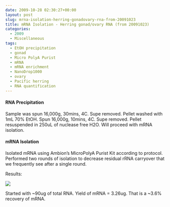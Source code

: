 ```yaml
---
date: 2009-10-28 02:30:27+00:00
layout: post
slug: mrna-isolation-herring-gonadovary-rna-from-20091023
title: mRNA Isolation - Herring gonad/ovary RNA (from 20091023)
categories:
  - 2009
  - Miscellaneous
tags:
  - EtOH precipitation
  - gonad
  - Micro PolyA Purist
  - mRNA
  - mRNA enrichment
  - NanoDrop1000
  - ovary
  - Pacific herring
  - RNA quantification
---
```


#### RNA Precipitation



Sample was spun 16,000g, 30mins, 4C. Supe removed. Pellet washed with 1mL 70% EtOH. Spun 16,000g, 10mins, 4C. Supe removed. Pellet resuspended in 250uL of nuclease free H2O. Will proceed with mRNA isolation.





#### mRNA Isolation



Isolated mRNA using Ambion's MicroPolyA Purist Kit according to protocol. Performed two rounds of isolation to decrease residual rRNA carryover that we frequently see after a single round.

Results:

![](https://eagle.fish.washington.edu/Arabidopsis/RNA%20Spec%20Readings/20091027%20mRNA%20SJW.jpg)

Started with ~90ug of total RNA. Yield of mRNA = 3.26ug. That is a ~3.6% recovery of mRNA.
